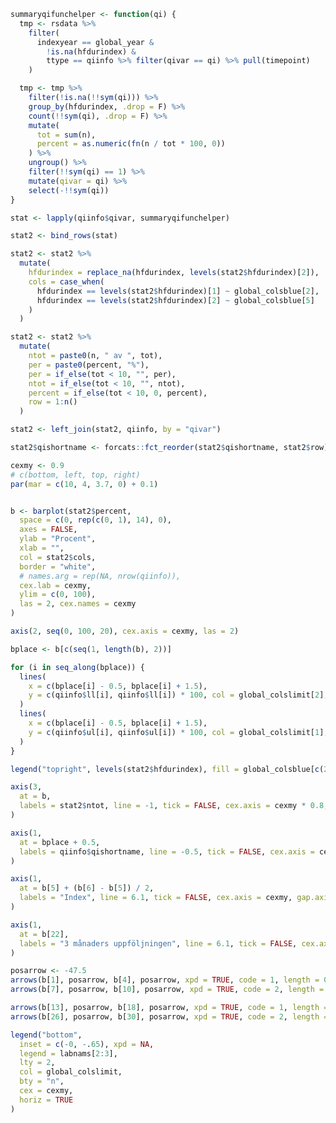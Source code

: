 
\blandscape

```r

summaryqifunchelper <- function(qi) {
  tmp <- rsdata %>%
    filter(
      indexyear == global_year &
        !is.na(hfdurindex) &
        ttype == qiinfo %>% filter(qivar == qi) %>% pull(timepoint)
    )

  tmp <- tmp %>%
    filter(!is.na(!!sym(qi))) %>%
    group_by(hfdurindex, .drop = F) %>%
    count(!!sym(qi), .drop = F) %>%
    mutate(
      tot = sum(n),
      percent = as.numeric(fn(n / tot * 100, 0))
    ) %>%
    ungroup() %>%
    filter(!!sym(qi) == 1) %>%
    mutate(qivar = qi) %>%
    select(-!!sym(qi))
}

stat <- lapply(qiinfo$qivar, summaryqifunchelper)

stat2 <- bind_rows(stat)

stat2 <- stat2 %>%
  mutate(
    hfdurindex = replace_na(hfdurindex, levels(stat2$hfdurindex)[2]),
    cols = case_when(
      hfdurindex == levels(stat2$hfdurindex)[1] ~ global_colsblue[2],
      hfdurindex == levels(stat2$hfdurindex)[2] ~ global_colsblue[5]
    )
  )

stat2 <- stat2 %>%
  mutate(
    ntot = paste0(n, " av ", tot),
    per = paste0(percent, "%"),
    per = if_else(tot < 10, "", per),
    ntot = if_else(tot < 10, "", ntot),
    percent = if_else(tot < 10, 0, percent),
    row = 1:n()
  )

stat2 <- left_join(stat2, qiinfo, by = "qivar")

stat2$qishortname <- forcats::fct_reorder(stat2$qishortname, stat2$row)

cexmy <- 0.9
# c(bottom, left, top, right)
par(mar = c(10, 4, 3.7, 0) + 0.1)


b <- barplot(stat2$percent,
  space = c(0, rep(c(0, 1), 14), 0),
  axes = FALSE,
  ylab = "Procent",
  xlab = "",
  col = stat2$cols,
  border = "white",
  # names.arg = rep(NA, nrow(qiinfo)),
  cex.lab = cexmy,
  ylim = c(0, 100),
  las = 2, cex.names = cexmy
)

axis(2, seq(0, 100, 20), cex.axis = cexmy, las = 2)

bplace <- b[c(seq(1, length(b), 2))]

for (i in seq_along(bplace)) {
  lines(
    x = c(bplace[i] - 0.5, bplace[i] + 1.5),
    y = c(qiinfo$ll[i], qiinfo$ll[i]) * 100, col = global_colslimit[2], lty = 2, lwd = 1
  )
  lines(
    x = c(bplace[i] - 0.5, bplace[i] + 1.5),
    y = c(qiinfo$ul[i], qiinfo$ul[i]) * 100, col = global_colslimit[1], lty = 2, lwd = 1
  )
}

legend("topright", levels(stat2$hfdurindex), fill = global_colsblue[c(2, 5)], border = global_colsblue[c(2, 5)], bty = "n", cex = cexmy)

axis(3,
  at = b,
  labels = stat2$ntot, line = -1, tick = FALSE, cex.axis = cexmy * 0.8, hadj = 0, gap.axis = -10000000, las = 2
)

axis(1,
  at = bplace + 0.5,
  labels = qiinfo$qishortname, line = -0.5, tick = FALSE, cex.axis = cexmy, gap.axis = -10000000, las = 2
)

axis(1,
  at = b[5] + (b[6] - b[5]) / 2,
  labels = "Index", line = 6.1, tick = FALSE, cex.axis = cexmy, gap.axis = -10000000, las = 1
)

axis(1,
  at = b[22],
  labels = "3 månaders uppföljningen", line = 6.1, tick = FALSE, cex.axis = cexmy, gap.axis = -10000000, las = 1
)

posarrow <- -47.5
arrows(b[1], posarrow, b[4], posarrow, xpd = TRUE, code = 1, length = 0.1)
arrows(b[7], posarrow, b[10], posarrow, xpd = TRUE, code = 2, length = 0.1)

arrows(b[13], posarrow, b[18], posarrow, xpd = TRUE, code = 1, length = 0.1)
arrows(b[26], posarrow, b[30], posarrow, xpd = TRUE, code = 2, length = 0.1)

legend("bottom",
  inset = c(-0, -.65), xpd = NA,
  legend = labnams[2:3],
  lty = 2,
  col = global_colslimit,
  bty = "n",
  cex = cexmy,
  horiz = TRUE
)
```

\elandscape
